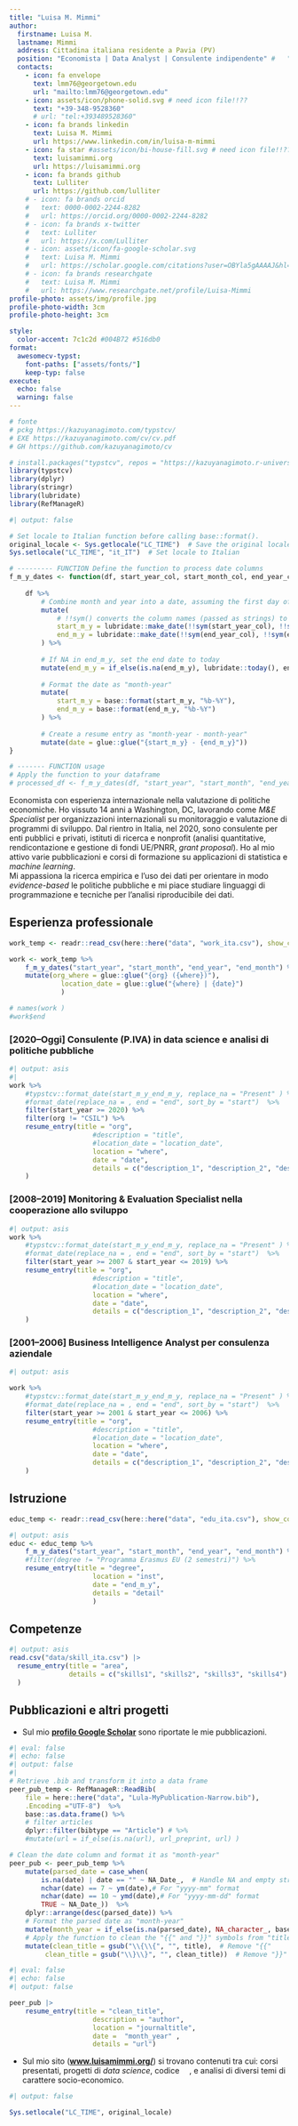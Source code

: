 ```yaml
---
title: "Luisa M. Mimmi"
author:
  firstname: Luisa M.
  lastname: Mimmi
  address: Cittadina italiana residente a Pavia (PV)
  position: "Economista | Data Analyst | Consulente indipendente" #   "Data Science | Analisi di politiche pubbliche | Consulenza freelance" # 
  contacts:
    - icon: fa envelope
      text: lmm76@georgetown.edu
      url: "mailto:lmm76@georgetown.edu"
    - icon: assets/icon/phone-solid.svg # need icon file!!??
      text: "+39-348-9528360"
      # url: "tel:+393489528360"
    - icon: fa brands linkedin
      text: Luisa M. Mimmi
      url: https://www.linkedin.com/in/luisa-m-mimmi
    - icon: fa star #assets/icon/bi-house-fill.svg # need icon file!!??
      text: luisamimmi.org
      url: https://luisamimmi.org
    - icon: fa brands github
      text: Lulliter
      url: https://github.com/lulliter
    # - icon: fa brands orcid
    #   text: 0000-0002-2244-8282
    #   url: https://orcid.org/0000-0002-2244-8282
    # - icon: fa brands x-twitter
    #   text: Lulliter
    #   url: https://x.com/Lulliter
    # - icon: assets/icon/fa-google-scholar.svg
    #   text: Luisa M. Mimmi
    #   url: https://scholar.google.com/citations?user=OBYla5gAAAAJ&hl=en&oi=ao
    # - icon: fa brands researchgate
    #   text: Luisa M. Mimmi
    #   url: https://www.researchgate.net/profile/Luisa-Mimmi
profile-photo: assets/img/profile.jpg
profile-photo-width: 3cm
profile-photo-height: 3cm

style:
  color-accent: 7c1c2d #004B72 #516db0
format:
  awesomecv-typst:
    font-paths: ["assets/fonts/"]
    keep-typ: false
execute: 
  echo: false
  warning: false
---
```


```r
# fonte 
# pckg https://kazuyanagimoto.com/typstcv/
# EXE https://kazuyanagimoto.com/cv/cv.pdf
# GH https://github.com/kazuyanagimoto/cv

# install.packages("typstcv", repos = "https://kazuyanagimoto.r-universe.dev")
library(typstcv)
library(dplyr)
library(stringr)
library(lubridate)
library(RefManageR)
```


```r
#| output: false

# Set locale to Italian function before calling base::format().
original_locale <- Sys.getlocale("LC_TIME")  # Save the original locale
Sys.setlocale("LC_TIME", "it_IT")  # Set locale to Italian

# --------- FUNCTION Define the function to process date columns
f_m_y_dates <- function(df, start_year_col, start_month_col, end_year_col, end_month_col) {
	
	df %>%
		# Combine month and year into a date, assuming the first day of the month
		mutate(
			# !!sym() converts the column names (passed as strings) to symbols, allowing them to be used dynamically inside mutate().
			start_m_y = lubridate::make_date(!!sym(start_year_col), !!sym(start_month_col), 1),
			end_m_y = lubridate::make_date(!!sym(end_year_col), !!sym(end_month_col), 1) 
		) %>%
		
		# If NA in end_m_y, set the end date to today
		mutate(end_m_y = if_else(is.na(end_m_y), lubridate::today(), end_m_y)) %>%
		
		# Format the date as "month-year"
		mutate(
			start_m_y = base::format(start_m_y, "%b-%Y"),
			end_m_y = base::format(end_m_y, "%b-%Y")
		) %>%
		
		# Create a resume entry as "month-year - month-year"
		mutate(date = glue::glue("{start_m_y} - {end_m_y}"))
}

# ------- FUNCTION usage
# Apply the function to your dataframe
# processed_df <- f_m_y_dates(df, "start_year", "start_month", "end_year", "end_month")

```


<!-- ## Sommario -->

<!-- Economista con esperienza internazionale nella valutazione di politiche di sviluppo. Dopo l'inizio come *Business Analyst*, ho vissuto 14 anni a Washington, DC, lavorando come *M&E Specialist* per organizzazioni internazionali su monitoraggio e valutazione d'impatto di programmi di sviluppo socio-economico. Dal rientro in Italia, nel 2020, sono consulente per enti pubblici, istituti di ricerca e non profit, con focus su analisi quantitativa, gestione di fondi UE/PNRR, ecc. Ho al mio attivo varie pubblicazioni e ho svolto con successo corsi di formazione su applicazioni di statistica e *machine learning*. Mi appassiona la ricerca empirica e l’uso dei dati per orientare in modo _evidence-based_ le politiche pubbliche; per questo mi tengo aggiornata su linguaggi di programmazione e tecniche per l'analisi riproducibile dei dati.  -->

<!-- ```{=typst} -->
<!-- #box(height: 2.5%) // #box(height: 60pt) -->
<!-- ``` -->

Economista con esperienza internazionale nella valutazione di politiche economiche. Ho vissuto 14 anni a Washington, DC, lavorando come *M&E Specialist* per organizzazioni internazionali su monitoraggio e valutazione di programmi di sviluppo. Dal rientro in Italia, nel 2020, sono consulente per enti pubblici e privati, istituti di ricerca e nonprofit (analisi quantitative, rendicontazione e gestione di fondi UE/PNRR, _grant proposal_). Ho al mio attivo varie pubblicazioni e corsi di formazione su applicazioni di statistica e *machine learning*.  
Mi appassiona la ricerca empirica e l’uso dei dati per orientare in modo _evidence-based_ le politiche pubbliche e mi piace studiare linguaggi di programmazione e tecniche per l'analisi riproducibile dei dati. 

## Esperienza professionale


```r
work_temp <- readr::read_csv(here::here("data", "work_ita.csv"), show_col_types = FALSE) 

work <- work_temp %>% 
	f_m_y_dates("start_year", "start_month", "end_year", "end_month") %>% 
	mutate(org_where = glue::glue("{org} ({where})"),
			 location_date = glue::glue("{where} | {date}")
			 )

# names(work )
#work$end
```

 
### [2020–Oggi] Consulente (P.IVA) in data science e analisi di politiche pubbliche

```r
#| output: asis
#| 
work %>% 
	#typstcv::format_date(start_m_y_end_m_y, replace_na = "Present" ) %>% 
	#format_date(replace_na = , end = "end", sort_by = "start")  %>% 
	filter(start_year >= 2020) %>%
	filter(org != "CSIL") %>%
	resume_entry(title = "org", 
					 #description = "title",
					 #location_date = "location_date",
					 location = "where",
					 date = "date",
					 details = c("description_1", "description_2", "description_3" )
	)	
```

<!-- ```{=typst} -->
<!-- #box(height: 2.5%) // #box(height: 60pt) -->
<!-- ``` -->

### [2008–2019] Monitoring & Evaluation Specialist nella cooperazione allo sviluppo

```r
#| output: asis
work %>% 
	#typstcv::format_date(start_m_y_end_m_y, replace_na = "Present" ) %>% 
	#format_date(replace_na = , end = "end", sort_by = "start")  %>% 
	filter(start_year >= 2007 & start_year <= 2019) %>%
	resume_entry(title = "org", 
					 #description = "title",
					 #location_date = "location_date",
					 location = "where",
					 date = "date",
					 details = c("description_1", "description_2", "description_3" )
	)
```

<!-- ```{=typst} -->
<!-- #box(height: 2%) // #box(height: 60pt) -->
<!-- ``` -->

### [2001–2006] Business Intelligence Analyst per consulenza aziendale		

```r
#| output: asis

work %>% 
	#typstcv::format_date(start_m_y_end_m_y, replace_na = "Present" ) %>% 
	#format_date(replace_na = , end = "end", sort_by = "start")  %>% 
	filter(start_year >= 2001 & start_year <= 2006) %>%
	resume_entry(title = "org", 
					 #description = "title",
					 #location_date = "location_date",
					 location = "where",
					 date = "date",
					 details = c("description_1", "description_2", "description_3" )
	)	

```


## Istruzione

```r
educ_temp <- readr::read_csv(here::here("data", "edu_ita.csv"), show_col_types = FALSE)
```

```r
#| output: asis
educ <- educ_temp %>% 
	f_m_y_dates("start_year", "start_month", "end_year", "end_month") %>% 
	#filter(degree != "Programma Erasmus EU (2 semestri)") %>%
	resume_entry(title = "degree",
					 location = "inst",
					 date = "end_m_y",
					 details = "detail"
					 )
```


## Competenze

```r
#| output: asis
read.csv("data/skill_ita.csv") |>
  resume_entry(title = "area",
               details = c("skills1", "skills2", "skills3", "skills4")
  )
```


## Pubblicazioni e altri progetti
  
+ Sul mio [**profilo Google Scholar**](https://scholar.google.com/citations?user=OBYla5gAAAAJ&hl=en&oi=ao) sono riportate le mie pubblicazioni.

```r
#| eval: false
#| echo: false
#| output: false
#| 
# Retrieve .bib and transform it into a data frame
peer_pub_temp <- RefManageR::ReadBib(
	file = here::here("data", "Lula-MyPublication-Narrow.bib"),
	.Encoding ="UTF-8")  %>%
	base::as.data.frame() %>%
	# filter articles 
	dplyr::filter(bibtype == "Article") # %>% 
	#mutate(url = if_else(is.na(url), url_preprint, url) )

# Clean the date column and format it as "month-year"
peer_pub <- peer_pub_temp %>% 
	mutate(parsed_date = case_when(
		is.na(date) | date == "" ~ NA_Date_,  # Handle NA and empty strings
		nchar(date) == 7 ~ ym(date),# For "yyyy-mm" format
		nchar(date) == 10 ~ ymd(date),# For "yyyy-mm-dd" format
		TRUE ~ NA_Date_))  %>% 
	dplyr::arrange(desc(parsed_date)) %>%
	# Format the parsed date as "month-year"
	mutate(month_year = if_else(is.na(parsed_date), NA_character_, base::format(parsed_date, "%b-%Y")))  %>% 
	# Apply the function to clean the "{{" and "}}" symbols from "title" and "author" columns
	mutate(clean_title = gsub("\\{\\{", "", title),  # Remove "{{"
         clean_title = gsub("\\}\\}", "", clean_title))  # Remove "}}"

```


```r
#| eval: false
#| echo: false
#| output: false

peer_pub |>
	resume_entry(title = "clean_title",
					 description = "author",
					 location = "journaltitle",
					 date =  "month_year" ,
					 details = "url")
```

+ Sul mio sito ([**www.luisamimmi.org/**](https://luisamimmi.org/)) si trovano contenuti tra cui: corsi presentati, progetti di _data science_, codice ![](assets/icon/r-project-brands-solid.svg){height=1em}, e analisi di diversi temi di carattere socio-economico.

```r
#| output: false

Sys.setlocale("LC_TIME", original_locale)
```

<!--spazio vuoto--> 
```{=typst}
#box(height: 10%) // #box(height: 60pt)
```

<!-- quarto  typst-->
::: {.block fill=luma(221) inset="8pt" radius="4pt"}
<!-- raw  typst block -->
```{=typst} 
#set text(size: 8pt, weight: "medium", fill: rgb("#85144b"))

Autorizzo il trattamento dei miei dati personali ai sensi del Decreto Legislativo 101/2018, n. 196 e del GDPR (Regolamento UE 2016/679)

```
:::
 

<!-- \vspace*{\fill} -->
<!-- \footnotesize \textcolor{magenta}{Autorizzo il trattamento dei miei dati personali ai sensi del Decreto Legislativo 30 giugno 2003, n. 196 e del GDPR (Regolamento UE 2016/679).}  -->

<!-- <span style="color: red;">Questo è un testo rosso</span> -->


<!-- #color(blue, [Questo testo dovrebbe essere blu in Typst.]) -->

<!-- <span style="color: red;">Questo testo dovrebbe essere rosso in HTML.</span> -->
